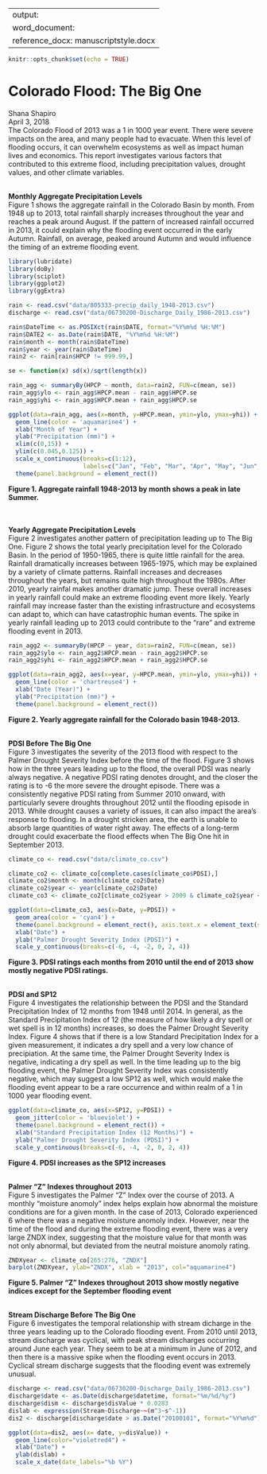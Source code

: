 
---
output: 
  word_document:
    reference_docx: manuscriptstyle.docx
---

```r
knitr::opts_chunk$set(echo = TRUE)
```
# Colorado Flood: The Big One  
Shana Shapiro    
April 3, 2018 
\
The Colorado Flood of 2013 was a 1 in 1000 year event. There were severe impacts on the area, and many people had to evacuate. When this level of flooding occurs, it can overwhelm ecosystems as well as impact human lives and economics. This report investigates various factors that contributed to this extreme flood, including precipitation values, drought values, and other climate variables. 
\
\

**Monthly Aggregate Precipitation Levels**
\
Figure 1 shows the aggregate rainfall in the Colorado Basin by month. From 1948 up to 2013, total rainfall sharply increases throughout the year and reaches a peak around August. If the pattern of increased rainfall occurred in 2013, it could explain why the flooding event occurred in the early Autumn. Rainfall, on average, peaked around Autumn and would influence the timing of an extreme flooding event. 
\
```r
library(lubridate)
library(doBy)
library(sciplot)
library(ggplot2)
library(ggExtra)

rain <- read.csv("data/805333-precip_daily_1948-2013.csv")
discharge <- read.csv("data/06730200-Discharge_Daily_1986-2013.csv")

rain$DateTime <- as.POSIXct(rain$DATE, format="%Y%m%d %H:%M")
rain$DATE2 <- as.Date(rain$DATE, "%Y%m%d %H:%M")
rain$month <- month(rain$DateTime)
rain$year <- year(rain$DateTime)
rain2 <- rain[rain$HPCP != 999.99,]

se <- function(x) sd(x)/sqrt(length(x))

rain_agg <- summaryBy(HPCP ~ month, data=rain2, FUN=c(mean, se))
rain_agg$ylo <- rain_agg$HPCP.mean - rain_agg$HPCP.se
rain_agg$yhi <- rain_agg$HPCP.mean + rain_agg$HPCP.se

ggplot(data=rain_agg, aes(x=month, y=HPCP.mean, ymin=ylo, ymax=yhi)) + 
  geom_line(color = 'aquamarine4') +
  xlab("Month of Year") +
  ylab("Precipitation (mm)") +
  xlim(c(0,15)) +
  ylim(c(0.045,0.125)) +
  scale_x_continuous(breaks=c(1:12), 
                     labels=c("Jan", "Feb", "Mar", "Apr", "May", "Jun", "Jul", "Aug", "Sept", "Oct", "Nov", "Dec")) +
  theme(panel.background = element_rect())


```
**Figure 1. Aggregate rainfall 1948-2013 by month shows a peak in late Summer.**  
\
\

**Yearly Aggregate Precipitation Levels** 
\
Figure 2 investigates another pattern of precipitation leading up to The Big One. Figure 2 shows the total yearly precipitation level for the Colorado Basin. In the period of 1950-1965, there is quite little rainfall for the area. Rainfall dramatically increases between 1965-1975, which may be explained by a variety of climate patterns. Rainfall increases and decreases throughout the years, but remains quite high throughout the 1980s. After 2010, yearly rainfal makes another dramatic jump. These overall increases in yearly rainfall could make an extreme flooding event more likely. Yearly rainfall may increase faster than the existing infrastructure and ecosystems can adapt to, which can have catastrophic human events. The spike in yearly rainfall leading up to 2013 could contribute to the "rare" and extreme flooding event in 2013. 
\
```r
rain_agg2 <- summaryBy(HPCP ~ year, data=rain2, FUN=c(mean, se))
rain_agg2$ylo <- rain_agg2$HPCP.mean - rain_agg2$HPCP.se
rain_agg2$yhi <- rain_agg2$HPCP.mean + rain_agg2$HPCP.se

ggplot(data=rain_agg2, aes(x=year, y=HPCP.mean, ymin=ylo, ymax=yhi)) + 
  geom_line(color = 'chartreuse4') +
  xlab("Date (Year)") +
  ylab("Precipitation (mm)") +
  theme(panel.background = element_rect())
```
**Figure 2. Yearly aggregate rainfall for the Colorado basin 1948-2013.** 
\
\

**PDSI Before The Big One**
\
Figure 3 investigates the severity of the 2013 flood with respect to the Palmer Drought Severity Index before the time of the flood. Figure 3 shows how in the three years leading up to the flood, the overall PDSI was nearly always negative. A negative PDSI rating denotes drought, and the closer the rating is to -6 the more severe the drought episode. There was a consistently negative PDSI rating from Summer 2010 onward, with particularly severe droughts throughout 2012 until the flooding episode in 2013. While drought causes a variety of issues, it can also impact the area's response to flooding. In a drought stricken area, the earth is unable to absorb large quantities of water right away. The effects of a long-term drought could exacerbate the flood effects when The Big One hit in September 2013. 
\
```r
climate_co <- read.csv("data/climate_co.csv")

climate_co2 <- climate_co[complete.cases(climate_co$PDSI),]
climate_co2$month <- month(climate_co2$Date)
climate_co2$year <- year(climate_co2$Date)
climate_co3 <- climate_co2[climate_co2$year > 2009 & climate_co2$year < 2014,]

ggplot(data=climate_co3, aes(x=Date, y=PDSI)) +
  geom_area(color = 'cyan4') +
  theme(panel.background = element_rect(), axis.text.x = element_text(size=6, angle=45)) +
  xlab("Date") +
  ylab("Palmer Drought Severity Index (PDSI)") +
  scale_y_continuous(breaks=c(-6, -4, -2, 0, 2, 4)) 
```
**Figure 3. PDSI ratings each months from 2010 until the end of 2013 show mostly negative PDSI ratings.** 
\
\

**PDSI and SP12**
\
Figure 4 investigates the relationship between the PDSI and the Standard Precipitation Index of 12 months from 1948 until 2014. In general, as the Standard Precipitation Index of 12 (the measure of how likely a dry spell or wet spell is in 12 months) increases, so does the Palmer Drought Severity Index. Figure 4 shows that if there is a low Standard Precipitation Index for a given measurement, it indicates a dry spell and a very low chance of precipiation. At the same time, the Palmer Drought Severity Index is negative, indicating a dry spell as well. In the time leading up to the big flooding event, the Palmer Drought Severity Index was consistently negative, which may suggest a low SP12 as well, which would make the flooding event appear to be a rare occurrence and within realm of a 1 in 1000 year flooding event. 
\
```r
ggplot(data=climate_co, aes(x=SP12, y=PDSI)) +
  geom_jitter(color = 'blueviolet') +
  theme(panel.background = element_rect()) +
  xlab("Standard Precipitation Index (12 Months)") +
  ylab("Palmer Drought Severity Index (PDSI)") +
  scale_y_continuous(breaks=c(-6, -4, -2, 0, 2, 4)) 
```
**Figure 4. PDSI increases as the SP12 increases** 
\
\

**Palmer "Z" Indexes throughout 2013**
\
Figure 5 investigates the Palmer "Z" Index over the course of 2013. A monthly "moisture anomoly" index helps explain how abnormal the moisture conditions are for a given month. In the case of 2013, Colorado experienced 6 where there was a negative moisture anomoly index. However, near the time of the flood and during the extreme flooding event, there was a very large ZNDX index, suggesting that the moisture value for that month was not only abnormal, but deviated from the neutral moisture anomoly rating. 
\
```r
ZNDXyear <- climate_co[265:276, "ZNDX"]
barplot(ZNDXyear, ylab="ZNDX", xlab = "2013", col="aquamarine4")

```
**Figure 5. Palmer "Z" Indexes throughout 2013 show mostly negative indices except for the September flooding event**
\
\

**Stream Discharge Before The Big One**
\
Figure 6 investigates the temporal relationship with stream dicharge in the three years leading up to the Colorado flooding event. From 2010 until 2013, stream discharge was cyclical, with peak stream discharges occurring around June each year. They seem to be at a minimum in June of 2012, and then there is a massive spike when the flooding event occurs in 2013. Cyclical stream discharge suggests that the flooding event was extremely unusual. 
\
```r
discharge <- read.csv("data/06730200-Discharge_Daily_1986-2013.csv")
discharge$date <- as.Date(discharge$datetime, format="%m/%d/%y")
discharge$dism <- discharge$disValue * 0.0283
dislab <- expression(Stream~Discharge~~(m^3~s^-1))
dis2 <- discharge[discharge$date > as.Date("20100101", format="%Y%m%d") & discharge$date < as.Date("20140101", format="%Y%m%d"),]

ggplot(data=dis2, aes(x= date, y=disValue)) +
  geom_line(color="violetred4") +
  xlab("Date") +
  ylab(dislab) +
  scale_x_date(date_labels="%b %Y")

```